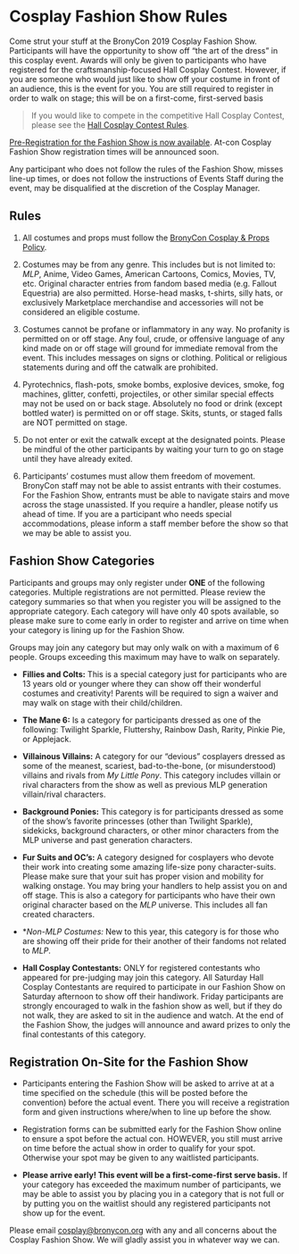 # Cosplay Fashion Show Rules

Come strut your stuff at the BronyCon 2019 Cosplay Fashion Show. Participants will have the opportunity to show off “the art of the dress” in this cosplay event. Awards will only be given to participants who have registered for the craftsmanship-focused Hall Cosplay Contest. However, if you are someone who would just like to show off your costume in front of an audience, this is the event for you. You are still required to register in order to walk on stage; this will be on a first-come, first-served basis

> If you would like to compete in the competitive Hall Cosplay Contest, please see the [Hall Cosplay Contest Rules](/policies/hall-cosplay-contest).

[Pre-Registration for the Fashion Show is now available](). At-con Cosplay Fashion Show registration times will be announced soon.

Any participant who does not follow the rules of the Fashion Show, misses line-up times, or does not follow the instructions of Events Staff during the event, may be disqualified at the discretion of the Cosplay Manager.

## Rules

1. All costumes and props must follow the [BronyCon Cosplay & Props Policy](policies/#cosplay-and-props-policy).

2. Costumes may be from any genre. This includes but is not limited to: _MLP_, Anime, Video Games, American Cartoons, Comics, Movies, TV, etc. Original character entries from fandom based media (e.g. Fallout Equestria) are also permitted. Horse-head masks, t-shirts, silly hats, or exclusively Marketplace merchandise and accessories will not be considered an eligible costume.

3. Costumes cannot be profane or inflammatory in any way. No profanity is permitted on or off stage. Any foul, crude, or offensive language of any kind made on or off stage will ground for immediate removal from the event. This includes messages on signs or clothing. Political or religious statements during and off the catwalk are prohibited.

4. Pyrotechnics, flash-pots, smoke bombs, explosive devices, smoke, fog machines, glitter, confetti, projectiles, or other similar special effects may not be used on or back stage. Absolutely no food or drink (except bottled water) is permitted on or off stage. Skits, stunts, or staged falls are NOT permitted on stage.

5. Do not enter or exit the catwalk except at the designated points. Please be mindful of the other participants by waiting your turn to go on stage until they have already exited.

6. Participants’ costumes must allow them freedom of movement. BronyCon staff may not be able to assist entrants with their costumes. For the Fashion Show, entrants must be able to navigate stairs and move across the stage unassisted. If you require a handler, please notify us ahead of time. If you are a participant who needs special accommodations, please inform a staff member before the show so that we may be able to assist you.

## Fashion Show Categories

Participants and groups may only register under **ONE** of the following categories. Multiple registrations are not permitted. Please review the category summaries so that when you register you will be assigned to the appropriate category. Each category will have only 40 spots available, so please make sure to come early in order to register and arrive on time when your category is lining up for the Fashion Show.

Groups may join any category but may only walk on with a maximum of 6 people. Groups exceeding this maximum may have to walk on separately.

- **Fillies and Colts:** This is a special category just for participants who are 13 years old or younger where they can show off their wonderful costumes and creativity! Parents will be required to sign a waiver and may walk on stage with their child/children.

- **The Mane 6:** Is a category for participants dressed as one of the following: Twilight Sparkle, Fluttershy, Rainbow Dash, Rarity, Pinkie Pie, or Applejack.

- **Villainous Villains:** A category for our “devious” cosplayers dressed as some of the meanest, scariest, bad-to-the-bone, (or misunderstood) villains and rivals from _My Little Pony_. This category includes villain or rival characters from the show as well as previous MLP generation villain/rival characters.

- **Background Ponies:** This category is for participants dressed as some of the show’s favorite princesses (other than Twilight Sparkle), sidekicks, background characters, or other minor characters from the MLP universe and past generation characters.

- **Fur Suits and OC’s:** A category designed for cosplayers who devote their work into creating some amazing life-size pony character-suits. Please make sure that your suit has proper vision and mobility for walking onstage. You may bring your handlers to help assist you on and off stage. This is also a category for participants who have their own original character based on the _MLP_ universe. This includes all fan created characters.

- \*_Non-*MLP* Costumes:_ New to this year, this category is for those who are showing off their pride for their another of their fandoms not related to _MLP_.

- **Hall Cosplay Contestants:** ONLY for registered contestants who appeared for pre-judging may join this category. All Saturday Hall Cosplay Contestants are required to participate in our Fashion Show on Saturday afternoon to show off their handiwork. Friday participants are strongly encouraged to walk in the fashion show as well, but if they do not walk, they are asked to sit in the audience and watch. At the end of the Fashion Show, the judges will announce and award prizes to only the final contestants of this category.

## Registration On-Site for the Fashion Show

- Participants entering the Fashion Show will be asked to arrive at at a time specified on the schedule (this will be posted before the convention) before the actual event. There you will receive a registration form and given instructions where/when to line up before the show.

- Registration forms can be submitted early for the Fashion Show online to ensure a spot before the actual con. HOWEVER, you still must arrive on time before the actual show in order to qualify for your spot. Otherwise your spot may be given to any waitlisted participants.

- **Please arrive early! This event will be a first-come-first serve basis.** If your category has exceeded the maximum number of participants, we may be able to assist you by placing you in a category that is not full or by putting you on the waitlist should any registered participants not show up for the event.

Please email [cosplay@bronycon.org](mailto:cosplay@bronycon.org) with any and all concerns about the Cosplay Fashion Show. We will gladly assist you in whatever way we can.
